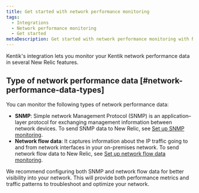 ```yaml
---
title: Get started with network performance monitoring
tags:
  - Integrations
  - Network performance monitoring
  - Get started
metaDescription: Get started with network performance monitoring with New Relic's Kentik integration.
---
```


Kentik's integration lets you monitor your Kentik network performance data in several New Relic features.

## Type of network performance data [#network-performance-data-types]

You can monitor the following types of network performance data:

- **SNMP**: Simple network Management Protocol (SNMP) is an application–layer protocol for exchanging management information between network devices. To send SNMP data to New Relic, see [Set up SNMP monitoring](https://docs-preview.newrelic.com/docs/integrations/kentik-network-performance-monitoring/setup-performance-monitoring/snmp-performance-monitoring).
- **Network flow data**: It captures information about the IP traffic going to and from network interfaces in your on-premises network. To send network flow data to New Relic, see [Set up network flow data monitoring](https://docs-preview.newrelic.com/docs/integrations/kentik-network-performance-monitoring/setup-performance-monitoring/network-flow-monitoring).

<Callout variant="important">
We recommend configuring both SNMP and network flow data for better visibility into your network. This will provide both performance metrics and traffic patterns to troubleshoot and optimize your network.
</Callout>